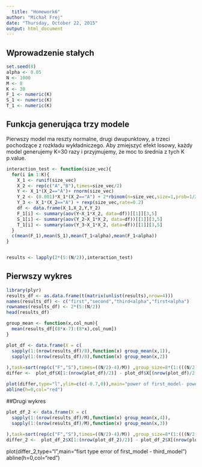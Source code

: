 ```yaml
---
  title: "Homework6"
author: "Michał Frej"
date: "Thursday, October 22, 2015"
output: html_document
---
```

## Wprowadzenie stałych
```r
set.seed(8)
alpha <- 0.05
N <- 1000
M <- 8
K <- 30
F_1 <- numeric(K)
S_1 <- numeric(K)
T_1 <- numeric(K)
```
## Funkcja generująca trzy modele
Pierwszy model ma reszty normalne, drugi dwupunktowy, a trzeci pochodzące z rozkładu wykładniczego.
Aby zmiejszyć efekt losowy, każdy model generujemy K=30 razy i przyjmujemy, że moc to średnia z tych K p.value.
```r
interaction_test <- function(size_vec){
  for(i in 1:K){
    X_1 <- runif(size_vec)
    X_2 <- rep(c("A","B"),times=size_vec/2)
    Y <- X_1*(X_2=="A")+ rnorm(size_vec)
    Y_2 <- (0.001)*X_1*(X_2=="A") + 2*rbinom(n=size_vec,size=1,prob=1/2)
    Y_3 <- X_1*(X_2=="A") + rexp(size_vec,rate=0.2)
    df <- data.frame(X_1,X_2,Y,Y_2)
    F_1[i] <- summary(aov(Y~X_1*X_2, data=df))[[1]][3,5]
    S_1[i] <- summary(aov(Y_2~X_1*X_2, data=df))[[1]][3,5]
    T_1[i] <- summary(aov(Y_3~X_1*X_2, data=df))[[1]][3,5]
  }
  c(mean(F_1),mean(S_1),mean(T_1<alpha),mean(F_1<alpha))
}


results <- lapply(2*(5:(N/2)),interaction_test)
```
## Pierwszy wykres
```r
library(plyr)
results_df <- as.data.frame(t(matrix(unlist(results),nrow=4)))
names(results_df) <- c("first","second","third<alpha","first<alpha")
rownames(results_df) <- 2*(5:(N/2))
head(results_df)

group_mean <- function(x,col_num){
  mean(results_df[(8*x-7):(8*x),col_num])
}

plot_df <- data.frame(X = c(
  sapply(1:(nrow(results_df)/8),function(x) group_mean(x,1)),
  sapply(1:(nrow(results_df)/8),function(x) group_mean(x,2))
  
),task=sort(rep(c("F","S"),times=((N/2)-4)/M)) ,group_size=8*(1:(((N/2)-4)/M) )) 
differ <-  plot_df$X[1:(nrow(plot_df)/2)] - plot_df$X[(nrow(plot_df)/2 +1):nrow(plot_df)]

plot(differ,type="l",ylim=c(c(-0.7,0)),main="power of first_model- power of second_model")
abline(h=0,col="red")
```

##Drugi wykres
```r
plot_df_2 <- data.frame(X = c(
  sapply(1:(nrow(results_df)/M),function(x) group_mean(x,4)),
  sapply(1:(nrow(results_df)/M),function(x) group_mean(x,3))
  
),task=sort(rep(c("F","S"),times=((N/2)-4)/M)) ,group_size=8*(1:(((N/2)-4)/M) )) 
differ_2 <-  plot_df_2$X[1:(nrow(plot_df_2)/2)] - plot_df_2$X[(nrow(plot_df_2)/2 +1):nrow(plot_df_2)]
```
plot(differ_2,type="l",main="fisrt type error of first_model - third_model")
abline(h=0,col="red")